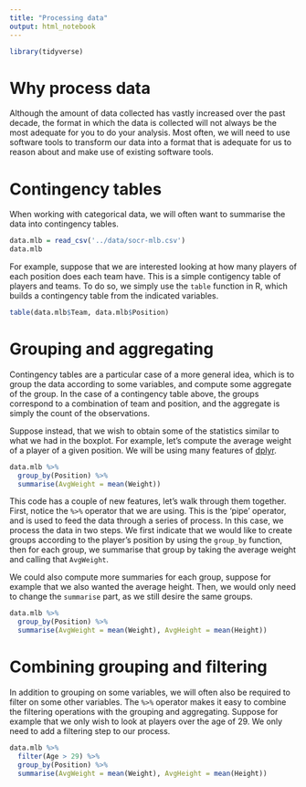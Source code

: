 ```yaml
---
title: "Processing data"
output: html_notebook
---
```


```r
library(tidyverse)
```


# Why process data

Although the amount of data collected has vastly increased over the past
decade, the format in which the data is collected will not always be the
most adequate for you to do your analysis. Most often, we will need to
use software tools to transform our data into a format that is adequate
for us to reason about and make use of existing software tools.


# Contingency tables
When working with categorical data, we will often want to summarise
the data into contingency tables.
```r
data.mlb = read_csv('../data/socr-mlb.csv')
data.mlb
```
For example, suppose that we are interested looking at how many players
of each position does each team have. This is a simple contigency table
of players and teams. To do so, we simply use the `table` function in R,
which builds a contingency table from the indicated variables.
```r
table(data.mlb$Team, data.mlb$Position)
```

# Grouping and aggregating

Contingency tables are a particular case of a more general idea, which is
to group the data according to some variables, and compute some aggregate of
the group. In the case of a contingency table above, the groups correspond
to a combination of team and position, and the aggregate is simply the count
of the observations.

Suppose instead, that we wish to obtain some of the statistics similar to what
we had in the boxplot. For example, let's compute the average weight of a player
of a given position. We will be using many features of
[dplyr](http://dplyr.tidyverse.org/).
```r
data.mlb %>%
  group_by(Position) %>%
  summarise(AvgWeight = mean(Weight))
```
This code has a couple of new features, let's walk through them together. First,
notice the `%>%` operator that we are using. This is the 'pipe' operator, and is
used to feed the data through a series of process. In this case, we process the
data in two steps. We first indicate that we would like to create groups according
to the player's position by using the `group_by` function, then for each group, we
summarise that group by taking the average weight and calling that `AvgWeight`.

We could also compute more summaries for each group, suppose for example that
we also wanted the average height. Then, we would only need to change the
`summarise` part, as we still desire the same groups.

```r
data.mlb %>%
  group_by(Position) %>%
  summarise(AvgWeight = mean(Weight), AvgHeight = mean(Height))
```

# Combining grouping and filtering

In addition to grouping on some variables, we will often also be required to filter
on some other variables. The `%>%` operator makes it easy to combine the filtering
operations with the grouping and aggregating. Suppose for example that we only wish
to look at players over the age of 29. We only need to add a filtering step to our
process.
```r
data.mlb %>%
  filter(Age > 29) %>%
  group_by(Position) %>%
  summarise(AvgWeight = mean(Weight), AvgHeight = mean(Height))
```